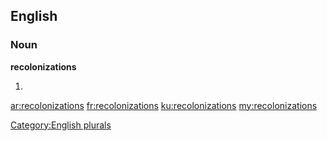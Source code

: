 ==English==

===Noun===
'''recolonizations'''

# {{plural of|[[recolonization]]}}

[[Category:English plurals]]

[[ar:recolonizations]]
[[fr:recolonizations]]
[[ku:recolonizations]]
[[my:recolonizations]]